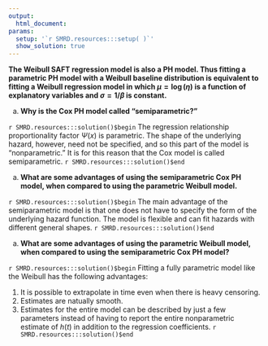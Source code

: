 ```yaml
---
output:
  html_document:
params:
  setup: '`r SMRD.resources:::setup( )`'
  show_solution: true
---
```


__The Weibull SAFT regression model is also a PH model. Thus fitting a parametric PH model with a Weibull baseline distribution is equivalent to fitting a Weibull regression model in which $\mu=\log(\eta)$ is a function of explanatory variables and $\sigma=1/\beta$ is constant.__

a. __Why is the Cox PH model called "semiparametric?"__

`r SMRD.resources:::solution()$begin`
The regression relationship proportionality factor $\Psi(x)$ is parametric. The shape of the underlying hazard, however, need not be specified, and so this part of the model is "nonparametric."  It is for this reason that the Cox model is called semiparametric.
`r SMRD.resources:::solution()$end`

a. __What are some advantages of using the semiparametric Cox PH model, when compared to using the parametric Weibull model.__

`r SMRD.resources:::solution()$begin`
The main advantage of the semiparametric model is that one does not have to specify the form of the underlying hazard function. The model is flexible and can fit hazards with different
general shapes.
`r SMRD.resources:::solution()$end`

a. __What are some advantages of using the parametric Weibull model, when compared to using the semiparametric Cox PH model?__

`r SMRD.resources:::solution()$begin`
Fitting a fully parametric model like the Weibull has the following advantages:

1. It is possible to extrapolate in time even when there is heavy censoring.
2. Estimates are natually smooth.
3. Estimates for the entire model can be described by just a few parameters instead of having to report the entire nonparametric estimate of $h(t)$ in addition to the regression coefficients.
`r SMRD.resources:::solution()$end`

